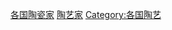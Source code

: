 {{Categories by country|nocat}}

[[Category:各国陶瓷家|]]
[[Category:陶艺家|]]
[[Category:各国陶艺|Category:各国陶艺]]